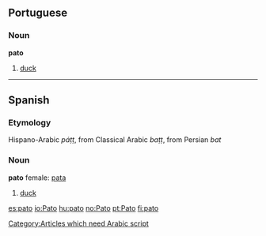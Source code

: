 ==Portuguese==
===Noun===
'''pato'''
# [[duck]]
----
==Spanish==
===Etymology===
Hispano-Arabic ''páṭṭ'', from Classical Arabic ''baṭṭ'', from Persian ''bat'' [[Category:Articles which need Arabic script]]

===Noun===
'''pato''' {{m}} female: [[pata]]
# [[duck]]

[[es:pato]]
[[io:Pato]]
[[hu:pato]]
[[no:Pato]]
[[pt:Pato]]
[[fi:pato]]